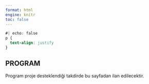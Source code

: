 ---
format: html
engine: knitr
toc: false
---

```{css}
#| echo: false
p {
  text-align: justify
}
```

## **PROGRAM**

Program proje desteklendiği takdirde bu sayfadan ilan edilecektir.